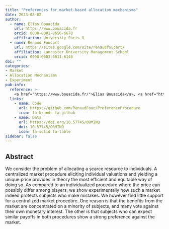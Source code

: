 ```yaml
---
title: "Preferences for market-based allocation mechanisms"
date: 2023-08-02
author:
  - name: Elias Bouacida
    url: https://www.bouacida.fr
    orcid: 0000-0001-8656-6678
    affiliation: University Paris 8
  - name: Renaud Foucart
    url: https://sites.google.com/site/renaudfoucart/
    affiliation: Lancaster University Management School
    orcid: 0000-0003-0611-6146
doi: ""
categories: 
- Market
- Allocation Mechanisms
- Experiment
pub-info:
  reference: >-
    <a href="https://www.bouacida.fr/">Elias Bouacida</a>, <a href="https://sites.google.com/site/renaudfoucart/">Renaud Foucart</a>, "Preferences for market-based allocation mechanisms"
  links:
    - name: Code
      url: https://github.com/RenaudFouc/PreferenceProcedure
      icon: fa-brands fa-github
    - name: Data
      url: https://doi.org/10.57745/ORMINQ
      doi: 10.57745/ORMINQ
      icon: fa-solid fa-table
sidebar: false    
---
```


## Abstract

We consider the problem of allocating a scarce resource to individuals. A centralized market procedure eliciting individual valuations and yielding a unique price provides in theory the most efficient and equitable way of doing so. As compared to an individualized procedure where the price can possibly differ among players, we show experimentally how such a market indeed protects subjects who make mistakes. We however find little support for a centralized market procedure. One reason is that the benefits from the market are concentrated on a minority of subjects, and many vote against their own monetary interest. The other is that subjects who can expect similar payoffs in both procedures show a strong preference against the market.
